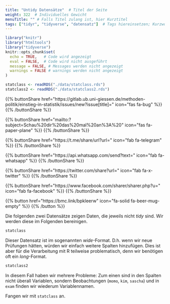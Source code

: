 ```yaml
---
title: "Untidy Datensätze"  # Titel der Seite
weight: 322  # Individuelles Gewicht 
menuTitle: "" # Falls Titel zulang ist, hier Kurztitel
tags: ["tidyr", "tidyverse", "datensatz"]  # Tags hiereinsetzen; Kurzwort, was auf der Seite passsiert
---
```

```r
library("knitr")
library("htmltools")
library("tidyverse")
knitr::opts_chunk$set(
  echo = TRUE,   # Code wird angezeigt
  eval = FALSE,  # Code wird nicht ausgeführt
  message = FALSE, # Messages werden nicht angezeigt
  warnings = FALSE # warnings werden nicht angezeigt
)

statclass <- readRDS("./data/statclass.rds")
statclass2 <- readRDS("./data/statclass2.rds")

```

{{% buttonShare href=\"https\:\/\/gitlab.ub.uni-giessen.de\/methoden-politik\/einstieg-in-statistik\/issues\/new?issue[title]=\" icon=\"fas fa-bug\" %}} {{% /buttonShare %}} 

{{% buttonShare href=\"mailto\:?subject=Schau\%20dir\%20das\%20mal\%20an\%3A\%20\" icon=\"fas fa-paper-plane\" %}} {{% /buttonShare %}}

{{% buttonShare href=\"https\:\/\/t.me\/share\/url?url=\" icon=\"fab fa-telegram\" %}} {{% /buttonShare %}}

{{% buttonShare href=\"https\:\/\/api.whatsapp.com\/send?text=\" icon=\"fab fa-whatsapp\" %}} {{% /buttonShare %}}

{{% buttonShare href=\"https\:\/\/twitter.com\/share?url=\" icon=\"fab fa-x-twitter\" %}} {{% /buttonShare %}}

{{% buttonShare href=\"https\:\/\/www.facebook.com\/sharer\/sharer.php?u=\" icon=\"fab fa-facebook\" %}} {{% /buttonShare %}}

{{% button href=\"https\:\/\/bmc.link\/bpkleerw\" icon=\"fa-solid fa-beer-mug-empty\" %}} {{% /button %}}

Die folgenden zwei Datensätze zeigen Daten, die jeweils nicht *tidy* sind. Wir werden diese im Folgenden bereinigen.
```r
statclass
```

Dieser Datensatz ist im sogenannten *wide*-Format. D.h. wenn wir neue Prüfungen hätten, würden wir einfach weitere Spalten hinzufügen. Dies ist aber für die Verarbeitung mit R teilweise problematisch, denn wir benötigen oft ein *long*-Format.

``` r
statclass2
```

In diesem Fall haben wir mehrere Probleme: Zum einen sind in den Spalten nicht überall Variablen, sondern Beobachtungen (`momo`, `kim`, `sascha`) und in `exam` finden wir wiederum Variablennamen. 

Fangen wir mit `statclass` an. 
